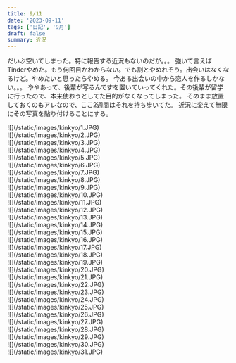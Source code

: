 ```yaml
---
title: 9/11
date: '2023-09-11'
tags: ['日記', '9月']
draft: false
summary: 近況
---
```

だいぶ空いてしまった。特に報告する近況もないのだが。。。
強いて言えばTinderやめた。もう何回目かわからない。でも割とやめれそう。出会いはなくなるけど。やめたいと思ったらやめる。
今ある出会いの中から恋人を作るしかない。。。
ややあって、後輩が写るんですを置いていってくれた。その後輩が留学に行ったので、本来使おうとしてた目的がなくなってしまった。
そのまま放置しておくのもアレなので、ここ2週間はそれを持ち歩いてた。
近況に変えて無限にその写真を貼り付けることにする。

<div class>
![](/static/images/kinkyo/1.JPG)
</div>
<div class>
![](/static/images/kinkyo/2.JPG)
</div>
<div class>
![](/static/images/kinkyo/3.JPG)
</div>
<div class>
![](/static/images/kinkyo/4.JPG)
</div>
<div class>
![](/static/images/kinkyo/5.JPG)
</div>
<div class>
![](/static/images/kinkyo/6.JPG)
</div>
<div class>
![](/static/images/kinkyo/7.JPG)
</div>
<div class>
![](/static/images/kinkyo/8.JPG)
</div>
<div class>
![](/static/images/kinkyo/9.JPG)
</div>
<div class>
![](/static/images/kinkyo/10.JPG)
</div>
<div class>
![](/static/images/kinkyo/11.JPG)
</div>
<div class>
![](/static/images/kinkyo/12.JPG)
</div>
<div class>
![](/static/images/kinkyo/13.JPG)
</div>
<div class>
![](/static/images/kinkyo/14.JPG)
</div>
<div class>
![](/static/images/kinkyo/15.JPG)
</div>
<div class>
![](/static/images/kinkyo/16.JPG)
</div>
<div class>
![](/static/images/kinkyo/17.JPG)
</div>
<div class>
![](/static/images/kinkyo/18.JPG)
</div>
<div class>
![](/static/images/kinkyo/19.JPG)
</div>
<div class>
![](/static/images/kinkyo/20.JPG)
</div>
<div class>
![](/static/images/kinkyo/21.JPG)
</div>
<div class>
![](/static/images/kinkyo/22.JPG)
</div>
<div class>
![](/static/images/kinkyo/23.JPG)
</div>
<div class>
![](/static/images/kinkyo/24.JPG)
</div>
<div class>
![](/static/images/kinkyo/25.JPG)
</div>
<div class>
![](/static/images/kinkyo/26.JPG)
</div>
<div class>
![](/static/images/kinkyo/27.JPG)
</div>
<div class>
![](/static/images/kinkyo/28.JPG)
</div>
<div class>
![](/static/images/kinkyo/29.JPG)
</div>
<div class>
![](/static/images/kinkyo/30.JPG)
</div>
<div class>
![](/static/images/kinkyo/31.JPG)
</div>
